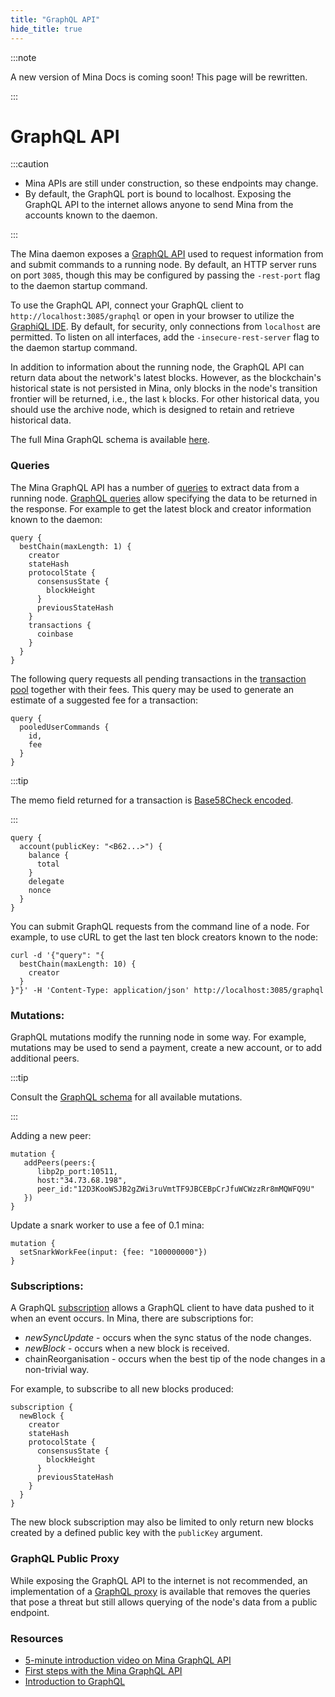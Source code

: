 ```yaml
---
title: "GraphQL API"
hide_title: true
---
```


:::note

A new version of Mina Docs is coming soon! This page will be rewritten.

:::


# GraphQL API

:::caution

- Mina APIs are still under construction, so these endpoints may change.
- By default, the GraphQL port is bound to localhost. Exposing the GraphQL API to the internet allows anyone to send Mina from the accounts known to the daemon.

:::

The Mina daemon exposes a [GraphQL API](https://graphql.org/) used to request information from and submit commands to a running node. By default, an HTTP server runs on port `3085`, though this may be configured by passing the `-rest-port` flag to the daemon startup command.

To use the GraphQL API, connect your GraphQL client to `http://localhost:3085/graphql` or open in your browser to utilize the [GraphiQL IDE](https://github.com/graphql/graphiql). By default, for security, only connections from `localhost` are permitted. To listen on all interfaces, add the `-insecure-rest-server` flag to the daemon startup command.

In addition to information about the running node, the GraphQL API can return data about the network's latest blocks. However, as the blockchain's historical state is not persisted in Mina, only blocks in the node's transition frontier will be returned, i.e., the last `k` blocks. For other historical data, you should use the archive node, which is designed to retain and retrieve historical data.

The full Mina GraphQL schema is available [here](https://docs.minaprotocol.com/graphql-docs/).

### Queries

The Mina GraphQL API has a number of [queries](https://docs.minaprotocol.com/graphql-docs/query.doc.html) to extract data from a running node. [GraphQL queries](https://graphql.org/learn/queries/) allow specifying the data to be returned in the response. For example to get the latest block and creator information known to the daemon:

```
query {
  bestChain(maxLength: 1) {
    creator
    stateHash
    protocolState {
      consensusState {
        blockHeight
      }
      previousStateHash
    }
    transactions {
      coinbase
    }
  }
}
```

The following query requests all pending transactions in the [transaction pool](#) together with their fees. This query may be used to generate an estimate of a suggested fee for a transaction:

```
query {
  pooledUserCommands {
    id,
    fee
  }
}
```

:::tip

The memo field returned for a transaction is [Base58Check encoded](https://en.bitcoin.it/wiki/Base58Check_encoding).

:::

```
query {
  account(publicKey: "<B62...>") {
    balance {
      total
    }
    delegate
    nonce
  }
}
```

You can submit GraphQL requests from the command line of a node. For example, to use cURL to get the last ten block creators known to the node:

```
curl -d '{"query": "{
  bestChain(maxLength: 10) {
    creator
  }
}"}' -H 'Content-Type: application/json' http://localhost:3085/graphql
```

### Mutations:

GraphQL mutations modify the running node in some way. For example, mutations may be used to send a payment, create a new account, or to add additional peers.

:::tip

Consult the [GraphQL schema](https://docs.minaprotocol.com/graphql-docs/mutation.doc.html) for all available mutations.

:::

Adding a new peer:

```
mutation {
   addPeers(peers:{
      libp2p_port:10511,
      host:"34.73.68.198",
      peer_id:"12D3KooWSJB2gZWi3ruVmtTF9JBCEBpCrJfuWCWzzRr8mMQWFQ9U"
   })
}
```

Update a snark worker to use a fee of 0.1 mina:

```
mutation {
  setSnarkWorkFee(input: {fee: "100000000"})
}
```

### Subscriptions:

A GraphQL [subscription](https://docs.minaprotocol.com/graphql-docs/subscription.doc.html) allows a GraphQL client to have data pushed to it when an event occurs. In Mina, there are subscriptions for:

- _newSyncUpdate_ - occurs when the sync status of the node changes.
- _newBlock_ - occurs when a new block is received.
- chainReorganisation - occurs when the best tip of the node changes in a non-trivial way.

For example, to subscribe to all new blocks produced:

```
subscription {
  newBlock {
    creator
    stateHash
    protocolState {
      consensusState {
        blockHeight
      }
      previousStateHash
    }
  }
}
```

The new block subscription may also be limited to only return new blocks created by a defined public key with the `publicKey` argument.

### GraphQL Public Proxy

While exposing the GraphQL API to the internet is not recommended, an implementation of a [GraphQL proxy](https://github.com/MinaProtocol/mina/tree/master/automation/services/graphql-public-proxy) is available that removes the queries that pose a threat but still allows querying of the node's data from a public endpoint.

### Resources

- [5-minute introduction video on Mina GraphQL API](http://bit.ly/GraphQLAPIin5)
- [First steps with the Mina GraphQL API](https://garethtdavies.com/crypto/first-steps-with-coda-graphql-api.html)
- [Introduction to GraphQL](https://graphql.org/learn/)
